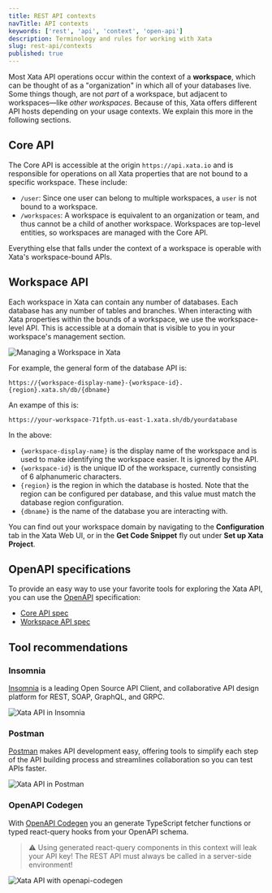 ```yaml
---
title: REST API contexts
navTitle: API contexts
keywords: ['rest', 'api', 'context', 'open-api']
description: Terminology and rules for working with Xata
slug: rest-api/contexts
published: true
---
```


Most Xata API operations occur within the context of a **workspace**, which can be thought of as a "organization" in which all of your databases live. Some things though, are not _part_ of a workspace, but adjacent to workspaces&mdash;like _other workspaces_. Because of this, Xata offers different API hosts depending on your usage contexts. We explain this more in the following sections.

## Core API

The Core API is accessible at the origin `https://api.xata.io` and is responsible for operations on all Xata properties that are not bound to a specific workspace. These include:

- `/user`: Since one user can belong to multiple workspaces, a `user` is not bound to a workspace.
- `/workspaces`: A workspace is equivalent to an organization or team, and thus cannot be a child of another workspace. Workspaces are top-level entities, so workspaces are managed with the Core API.

Everything else that falls under the context of a workspace is operable with Xata's workspace-bound APIs.

## Workspace API

Each workspace in Xata can contain any number of databases. Each database has any number of tables and branches. When interacting with Xata properties within the bounds of a workspace, we use the workspace-level API. This is accessible at a domain that is visible to you in your workspace's management section.

![Managing a Workspace in Xata](images/manage-workspace.png)

For example, the general form of the database API is:

```text
https://{workspace-display-name}-{workspace-id}.{region}.xata.sh/db/{dbname}
```

An exampe of this is:

```text
https://your-workspace-71fpth.us-east-1.xata.sh/db/yourdatabase
```

In the above:

- `{workspace-display-name}` is the display name of the workspace and is used to make identifying the workspace easier. It is ignored by the API.
- `{workspace-id}` is the unique ID of the workspace, currently consisting of 6 alphanumeric characters.
- `{region}` is the region in which the database is hosted. Note that the region can be configured per database, and this value must match the database region configuration.
- `{dbname}` is the name of the database you are interacting with.

You can find out your workspace domain by navigating to the **Configuration** tab in the Xata Web UI, or in the **Get Code Snippet** fly out under **Set up Xata Project**.

## OpenAPI specifications

To provide an easy way to use your favorite tools for exploring the Xata API, you can use the [OpenAPI](https://www.openapis.org/) specification:

* [Core API spec](https://xata.io/api/openapi?scope=core)
* [Workspace API spec](https://xata.io/api/openapi?scope=workspace)

## Tool recommendations

### Insomnia

[Insomnia](https://insomnia.rest/) is a leading Open Source API Client, and collaborative API design platform for REST, SOAP, GraphQL, and GRPC.

![Xata API in Insomnia](images/insomnia.png)

### Postman

[Postman](https://www.postman.com/) makes API development easy, offering tools to simplify each step of the API building process and streamlines collaboration so you can test APIs faster.

![Xata API in Postman](images/postman.png)

### OpenAPI Codegen

With [OpenAPI Codegen](https://github.com/fabien0102/openapi-codegen) you an generate TypeScript fetcher functions or typed react-query hooks from your OpenAPI schema.

> ⚠️ Using generated react-query components in this context will leak your API key! The REST API must always be called in a server-side environment!

![Xata API with openapi-codegen](images/openapi-codegen.png)